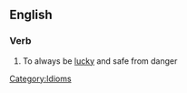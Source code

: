 ==English==

===Verb===
{{en-verb|inf=[[lead]] [[a]] [[charmed]] [[life]]|leads a charmed life|leading a charmed life|lead a charmed life|lead a charmed life}}

# To always be [[lucky]] and safe from danger
[[Category:Idioms]]